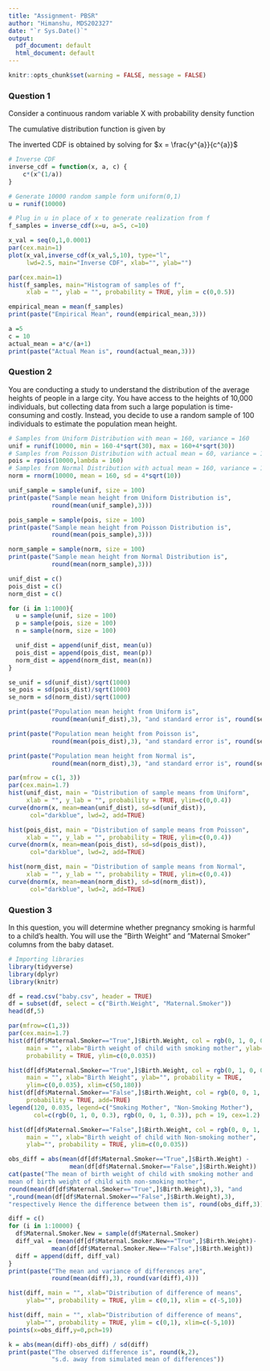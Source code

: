 ---
title: "Assignment- PBSR"
author: "Himanshu, MDS202327"
date: "`r Sys.Date()`"
output:
  pdf_document: default
  html_document: default
---

```{r setup, include=FALSE}
knitr::opts_chunk$set(warning = FALSE, message = FALSE) 
```

### Question 1
Consider a continuous random variable X with probability density function

```{=tex}
$$f(x) = \frac{ax^{a-1}}{c^{a}}; 0 \le x \le c$$
```

\flushleft{(i) Obtain the Cumulative Distribution function for the given pdf.}
The cumulative distribution function is given by

```{=tex}
\begin{align*}
F_{X}(x) &= \int_{-\infty}^{x} f_{X}(x)\ dx \\
         &= \int_{0}^{x} \frac{at^{a-1}}{c^{a}} dt \\
         &= \frac{a}{c^{a}}\int_{0}^{x} t^{a-1} dt \\
         &= \frac{a}{c^{a}}\left[\frac{t^{a}}{a}\right]_{0}^{x} \\
         &= \frac{a}{c^{a}}\left[\frac{x^{a}}{a}- 0\right] \\
         &= \frac{x^{a}}{c^{a}}
\end{align*}
```

\flushleft{(ii) Obtain the inverted CDF}
The inverted CDF is obtained by solving for $x = \frac{y^{a}}{c^{a}}$

```{=tex}
\begin{align*}
\frac{y^{a}}{c^{a}} &= x \\
y^{a} &= x\ c^{a} \\
y &= c\ x^{\frac{1}{a}}
\end{align*}
```

\flushleft{(iii) Write a function in R to generate a sample from the given distribution using the inverse transform method which takes in parameters a and c.}

```{r}
# Inverse CDF
inverse_cdf = function(x, a, c) {
    c*(x^(1/a))
}

# Generate 10000 random sample form uniform(0,1)
u = runif(10000)

# Plug in u in place of x to generate realization from f
f_samples = inverse_cdf(x=u, a=5, c=10)
```

\flushleft{(iv) Using R, plot the inverse CDF when a = 5 and c = 10 and determine the range of values with the least probability of being generated}

```{r}
x_val = seq(0,1,0.0001)
par(cex.main=1)
plot(x_val,inverse_cdf(x_val,5,10), type="l",
     lwd=2.5, main="Inverse CDF", xlab="", ylab="")
```

\flushleft{The range of values in the interval [0,4] has a probability of being generated \textasciitilde 1\%}

\flushleft{(v) Use the above function to draw a sample of size 1000 from the given distribution with parameter values a = 5 and c = 10}

```{r}
par(cex.main=1)
hist(f_samples, main="Histogram of samples of f",
     xlab = "", ylab = "", probability = TRUE, ylim = c(0,0.5))
```

\flushleft{(vi) Using R, check if the empirical mean is approximately equal to the theoretical mean.}

```{r}
empirical_mean = mean(f_samples)
print(paste("Empirical Mean", round(empirical_mean,3)))

a =5
c = 10
actual_mean = a*c/(a+1)
print(paste("Actual Mean is", round(actual_mean,3)))
```
\newpage
### Question 2
You are conducting a study to understand the distribution of the average heights of people in a
large city. You have access to the heights of 10,000 individuals, but collecting data from such a
large population is time-consuming and costly. Instead, you decide to use a random sample of 100
individuals to estimate the population mean height.

\flushleft{(i) Simulate the heights of 10,000 individuals in the city. Assume that the heights follow a) Uniform, b) Poisson, c) Normal distribution. Assume the mean and variance for each distribution is 160 cm and 160 cm2 respectively.}

```{r}
# Samples from Uniform Distribution with mean = 160, variance = 160
unif = runif(10000, min = 160-4*sqrt(30), max = 160+4*sqrt(30))
# Samples from Poisson Distribution with actual mean = 60, variance = 160
pois = rpois(10000,lambda = 160)
# Samples from Normal Distribution with actual mean = 160, variance = 160
norm = rnorm(10000, mean = 160, sd = 4*sqrt(10))
```

\flushleft{(ii) Randomly select 100 individuals from all three (a, b, c above) simulated population and calculate the sample mean height.}

```{r}
unif_sample = sample(unif, size = 100)
print(paste("Sample mean height from Uniform Distribution is",
            round(mean(unif_sample),3)))

pois_sample = sample(pois, size = 100)
print(paste("Sample mean height from Poisson Distribution is",
            round(mean(pois_sample),3)))

norm_sample = sample(norm, size = 100)
print(paste("Sample mean height from Normal Distribution is",
            round(mean(norm_sample),3)))
```

\flushleft{(iii) Repeat step 2 a large number of times (e.g., 1,000 or more) to create a distribution of sample means.}

```{r}
unif_dist = c()
pois_dist = c()
norm_dist = c()

for (i in 1:1000){
  u = sample(unif, size = 100)
  p = sample(pois, size = 100)
  n = sample(norm, size = 100)

  unif_dist = append(unif_dist, mean(u))
  pois_dist = append(pois_dist, mean(p))
  norm_dist = append(norm_dist, mean(n))
}
```

\flushleft{(iv) Calculate the population mean height and the standard error of the sample mean from the simulated data.}

```{r}
se_unif = sd(unif_dist)/sqrt(1000)
se_pois = sd(pois_dist)/sqrt(1000)
se_norm = sd(norm_dist)/sqrt(1000)

print(paste("Population mean height from Uniform is",
            round(mean(unif_dist),3), "and standard error is", round(se_unif,4)))

print(paste("Population mean height from Poisson is",
            round(mean(pois_dist),3), "and standard error is", round(se_pois,4)))

print(paste("Population mean height from Normal is",
            round(mean(norm_dist),3), "and standard error is", round(se_norm,4)))
```

\flushleft{(v) Plot a histogram of the distribution of sample means and overlay a normal density plot with mean and standard deviation calculated from previous question.}

```{r, fig.width=15, fig.height=5}
par(mfrow = c(1, 3))
par(cex.main=1.7)
hist(unif_dist, main = "Distribution of sample means from Uniform",
     xlab = "", y_lab = "", probability = TRUE, ylim=c(0,0.4))
curve(dnorm(x, mean=mean(unif_dist), sd=sd(unif_dist)),
      col="darkblue", lwd=2, add=TRUE)

hist(pois_dist, main = "Distribution of sample means from Poisson",
     xlab = "", y_lab = "", probability = TRUE, ylim=c(0,0.4))
curve(dnorm(x, mean=mean(pois_dist), sd=sd(pois_dist)),
      col="darkblue", lwd=2, add=TRUE)

hist(norm_dist, main = "Distribution of sample means from Normal",
     xlab = "", y_lab = "", probability = TRUE, ylim=c(0,0.4))
curve(dnorm(x, mean=mean(norm_dist), sd=sd(norm_dist)),
      col="darkblue", lwd=2, add=TRUE)
```

\flushleft{(vi) Discuss your findings and any insights regarding the sample mean distribution
compared to the population distribution.}

\flushleft{
Although the population distribution followed Uniform, Poisson and Normal with mean = 160 and variance = 160 but the sample mean distribution seems to fit right like a Normal Distribution with mean \textasciitilde 160 and standard deviation \textasciitilde 1.25}

\newpage

### Question 3
In this question, you will determine whether pregnancy smoking is harmful to a child’s health. You
will use the ”Birth Weight” and ”Maternal Smoker” columns from the baby dataset.

\flushleft{(i) Plot overlaying histograms of birth weights of babies born to non-smoking mothers and smoking mothers. Write down your observations about the mean of each distribution.}

```{r, results='hide', include=FALSE}
# Importing libraries
library(tidyverse)
library(dplyr)
library(knitr)
```

```{r, include=FALSE}
df = read.csv("baby.csv", header = TRUE)
df = subset(df, select = c("Birth.Weight", "Maternal.Smoker"))
head(df,5)
```

```{r, fig.width=15, fig.height=5}
par(mfrow=c(1,3))
par(cex.main=1.7)
hist(df[df$Maternal.Smoker=="True",]$Birth.Weight, col = rgb(0, 1, 0, 0.15),
     main = "", xlab="Birth weight of child with smoking mother", ylab="",
     probability = TRUE, ylim=c(0,0.035))

hist(df[df$Maternal.Smoker=="True",]$Birth.Weight, col = rgb(0, 1, 0, 0.15),
     main = "", xlab="Birth Weight", ylab="", probability = TRUE,
     ylim=c(0,0.035), xlim=c(50,180))
hist(df[df$Maternal.Smoker=="False",]$Birth.Weight, col = rgb(0, 0, 1, 0.15),
     probability = TRUE, add=TRUE)
legend(120, 0.035, legend=c("Smoking Mother", "Non-Smoking Mother"),
       col=c(rgb(0, 1, 0, 0.3), rgb(0, 0, 1, 0.3)), pch = 19, cex=1.2)

hist(df[df$Maternal.Smoker=="False",]$Birth.Weight, col = rgb(0, 0, 1, 0.15),
     main = "", xlab="Birth weight of child with Non-smoking mother",
     ylab="", probability = TRUE, ylim=c(0,0.035))
```

\flushleft{The mean of birth weight of child with smoking mother seems to be a bit less than the mean of birth weight of child with non-smoking mother as can be seen in the histogram of both.}

\flushleft{(ii) Find the difference between the average weight of the smoking group and the average weight of the non-smoking group. This is the observed difference.}

```{r}
obs_diff = abs(mean(df[df$Maternal.Smoker=="True",]$Birth.Weight) -
                 mean(df[df$Maternal.Smoker=="False",]$Birth.Weight))
cat(paste("The mean of birth weight of child with smoking mother and 
mean of birth weight of child with non-smoking mother",
round(mean(df[df$Maternal.Smoker=="True",]$Birth.Weight),3), "and
",round(mean(df[df$Maternal.Smoker=="False",]$Birth.Weight),3),
"respectively Hence the difference between them is", round(obs_diff,3)))
```
\newpage
\flushleft{The mean of birth weight of child with smoking mother and mean of birth weight of child with non-smoking mother is 113.8192 and 123.0853 respectively, hence the difference between them is 9.2661}

\flushleft{(iii) If there were no difference between the two distributions in the underlying population, then whether a birth weight has the label True or False with respect to maternal smoking should make no difference to the average. The idea, then, is to randomly shuffle all the labels among the mothers. This process is called random permutation. Using this idea, shuffle the labels and find the difference you found in (ii) for this new labelling. Repeat this step a large number of times (1,000 or more), calculate the mean and variance of the differences, and plot a histogram.}

```{r}
diff = c()
for (i in 1:10000) {
  df$Maternal.Smoker.New = sample(df$Maternal.Smoker)
  diff_val = (mean(df[df$Maternal.Smoker.New=="True",]$Birth.Weight)-
            mean(df[df$Maternal.Smoker.New=="False",]$Birth.Weight))
  diff = append(diff, diff_val)
}
print(paste("The mean and variance of differences are",
            round(mean(diff),3), round(var(diff),4)))
```

```{r}
hist(diff, main = "", xlab="Distribution of difference of means",
     ylab="", probability = TRUE, ylim = c(0,1), xlim = c(-5,10))
```

\flushleft{(iv)Plot the observed difference you obtained in (ii) and overlay this point to the histogram mentioned in (iii).}

```{r}
hist(diff, main = "", xlab="Distribution of difference of means",
     ylab="", probability = TRUE, ylim = c(0,1), xlim=c(-5,10))
points(x=obs_diff,y=0,pch=19)
```

\flushleft{(v) Calculate how many standard deviations the observed difference is from the mean of the simulated variables. What conclusions can you draw from this?}

```{r}
k = abs(mean(diff)-obs_diff) / sd(diff)
print(paste("The observed difference is", round(k,2),
            "s.d. away from simulated mean of differences"))
```

```{=tex}
Using the Chebychev's Inequality, that says, for any $k > 0$ we have $$P(|X-\mu| \geq k \sigma) \leq \frac{1}{k^{2}}$$ Since, we got k = 8, from Chebychev's Inequality, we get $P(|X-\mu| \geq 8 \sigma) \leq \frac{1}{8^{2}} = 0.015625$. This means that the probability to observe a value as large as 9.2661 is less than 1.56 \%. Hence we can conclude that the two distributions in the underlying population are different.
```
